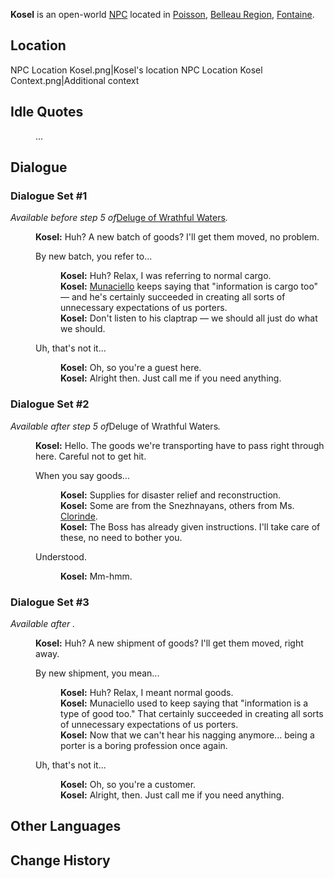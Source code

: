 {{Meta
<!-- Remove this template after adding the missing info -->
|missing_NPC_profile  = yes
}}
{{Character Infobox
|type             = Open-World NPC
|image            = NPC Kosel.png
|realname         = <!-- Optional, if different from in-game name -->
|deceased         = <!-- Past (for deceased prior to events of the game) or free response -->
|region           = Fontaine
|location         = Fontaine
|affiliation       = 
|title            = Porter

|ancestry         = <!-- Clan/family -->
|father           = 
|mother           = 
|spouse           = 
|sibling          = 
|child            = 
|relative         = 

|voiceEN          = 
|voiceCN          = 
|voiceJP          = 
|voiceKR          = 
|dialoguereward   = 
}}
'''Kosel''' is an open-world [[NPC]] located in [[Poisson]], [[Belleau Region]], [[Fontaine]].

==Location==
<gallery>
NPC Location Kosel.png|Kosel's location
NPC Location Kosel Context.png|Additional context
</gallery>
<!--
==Profile==
''(To be added.)''

===Appearance===
''(To be added.)''

==Quests and Events==
{{Quests and Events}}
-->
==Idle Quotes==
{{Dialogue Start}}
: {{DIcon|Idle}} ...
<!--
:: {{A|VO Kosel 01.ogg}} "{{Tx}}"
-->
{{Dialogue End}}

==Dialogue==
===Dialogue Set #1===
''Available before step 5 of ''[[Deluge of Wrathful Waters]]''.''
{{Dialogue Start}}
:'''Kosel:''' Huh? A new batch of goods? I'll get them moved, no problem.
:{{DIcon}} By new batch, you refer to...
::'''Kosel:''' Huh? Relax, I was referring to normal cargo.
::'''Kosel:''' [[Munaciello]] keeps saying that "information is cargo too" &mdash; and he's certainly succeeded in creating all sorts of unnecessary expectations of us porters.
::'''Kosel:''' Don't listen to his claptrap &mdash; we should all just do what we should.
:{{DIcon}} Uh, that's not it...
::'''Kosel:''' Oh, so you're a guest here.
::'''Kosel:''' Alright then. Just call me if you need anything.
{{Dialogue End}}

===Dialogue Set #2===
''Available after step 5 of ''Deluge of Wrathful Waters''.''
{{Dialogue Start}}
:'''Kosel:''' Hello. The goods we're transporting have to pass right through here. Careful not to get hit.
:{{DIcon}} When you say goods...
::'''Kosel:''' Supplies for disaster relief and reconstruction.
::'''Kosel:''' Some are from the Snezhnayans, others from Ms. [[Clorinde]].
::'''Kosel:''' The Boss has already given instructions. I'll take care of these, no need to bother you.
:{{DIcon}} Understood.
::'''Kosel:''' Mm-hmm.
{{Dialogue End}}

===Dialogue Set #3===
''Available after {{cx}}.''
{{Dialogue Start}}
:'''Kosel:''' Huh? A new shipment of goods? I'll get them moved, right away.
:{{DIcon}} By new shipment, you mean...
::'''Kosel:''' Huh? Relax, I meant normal goods.
::'''Kosel:''' Munaciello used to keep saying that "information is a type of good too." That certainly succeeded in creating all sorts of unnecessary expectations of us porters.
::'''Kosel:''' Now that we can't hear his nagging anymore... being a porter is a boring profession once again.
:{{DIcon}} Uh, that's not it...
::'''Kosel:''' Oh, so you're a customer.
::'''Kosel:''' Alright, then. Just call me if you need anything.
{{Dialogue End}}
<!--
==Event Dialogue==
===Event Name===
{{Dialogue Start}}
:'''{{subst:PAGENAME}}:'''
{{Dialogue End}}
-->
==Other Languages==
{{Other Languages|default_hidden=1
|en      = Kosel
|zhs     = 科赛尔
|zhs_rm  = Kēsài'ěr
|zht     = 科賽爾
|zht_rm  = Kēsài'ěr
|ja      = コーセル
|ja_rm   = Kooseru
|ko      = 코젤
|es      = Kosel
|fr      = Kosel
|ru      = Косель
|th      = Kosel
|vi      = Kosel
|de      = Kosel
|id      = Kosel
|pt      = Kosel
|tr      = Kosel
|it      = Kosel
}}

==Change History==
{{Change History|4.0}}
<!--
==References==
{{Reflist}}-->